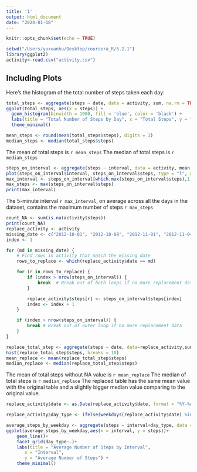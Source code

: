 ```yaml
---
title: '1'
output: html_document
date: "2024-01-18"
---
```


```r
knitr::opts_chunk$set(echo = TRUE)
```



```r
setwd("/Users/yuxuanhu/Desktop/coursera_R/5.2.1")
library(ggplot2)
activity<-read.csv("activity.csv")
```

## Including Plots

Here's the histogram of the total number of steps taken each day:

```r
total_steps <- aggregate(steps ~ date, data = activity, sum, na.rm = TRUE)
ggplot(total_steps, aes(x = steps)) +
  geom_histogram(binwidth = 1000, fill = 'blue', color = 'black') +
  labs(title = "Total Number of Steps by Day", x = "Total Steps", y = "Frequency") +
  theme_minimal()
```

```r
mean_steps <- round(mean(total_steps$steps), digits = 3)
median_steps <- median(total_steps$steps)
```

The mean of total steps is `r mean_steps`
The median of total steps is `r median_steps`

```r
steps_on_interval <- aggregate(steps ~ interval, data = activity, mean, na.rm= TRUE)
plot(steps_on_interval$interval, steps_on_interval$steps, type = "l", xlab = "5 min interval", ylab = "average steps", main = "Max steps based on five min interval")
max_interval <- steps_on_interval[which.max(steps_on_interval$steps),1]
max_steps <- max(steps_on_interval$steps)
print(max_interval)
```

The 5-minute interval `r max_interval`, on average across all the days in the dataset, contains the maximum number of steps `r max_steps`

```r
count_NA <- sum(is.na(activity$steps))
print(count_NA)
replace_activity <- activity
missing_date <- c("2012-10-01", "2012-10-08", "2012-11-01", "2012-11-04", "2012-11-09", "2012-11-14", "2012-11-30")
index <- 1

for (md in missing_date) {
    # Find rows in activity that match the missing date
    rows_to_replace <- which(replace_activity$date == md)

    for (r in rows_to_replace) {
        if (index > nrow(steps_on_interval)) {
            break  # Break out of both loops if no more replacement data
        }

        replace_activity$steps[r] <- steps_on_interval$steps[index]
        index <- index + 1
    }

    if (index > nrow(steps_on_interval)) {
        break # Break out of outer loop if no more replacement data
    }
}
```
```r
replace_total_step <- aggregate(steps ~ date, data=replace_activity,sum)
hist(replace_total_step$steps, breaks = 10)
mean_replace <- mean(replace_total_step$steps)
median_replace <- median(replace_total_step$steps)
```
The mean of total steps without NA value is `r mean_replace`
The median of total steps is `r median_replace`
The replaced table has the same mean value with the original table and a slightly bigger median value comparing to the original value.


```r
replace_activity$date <- as.Date(replace_activity$date, format = "%Y-%m-%d") 

replace_activity$day_type <- ifelse(weekdays(replace_activity$date) %in% c('Saturday', 'Sunday'), 'Weekend', 'Weekday')

average_steps_by_weekday <- aggregate(steps ~ interval+day_type, data = replace_activity, mean)
ggplot(average_steps_by_weekday,aes(x = interval, y = steps))+
    geom_line()+
    facet_grid(day_type~.)+
    labs(title = "Average Number of Steps by Interval",
       x = "Interval",
       y = "Average Number of Steps") +
    theme_minimal()
```





